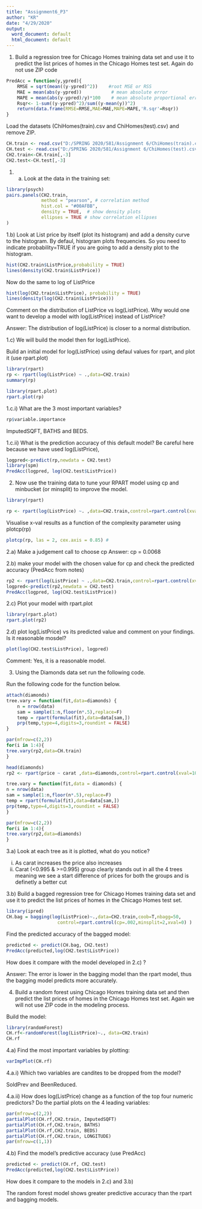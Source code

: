 ---
title: "Assignment6_P3"
author: "KR"
date: "4/29/2020"
output:
  word_document: default
  html_document: default
---

1.	Build a regression tree for Chicago Homes training data set and use it to predict the list prices of homes in the Chicago Homes test set.  Again do not use ZIP code
```{r}
PredAcc = function(y,ypred){
    RMSE = sqrt(mean((y-ypred)^2))    #root MSE or RSS
    MAE = mean(abs(y-ypred))           # mean absolute error
    MAPE = mean(abs(y-ypred)/y)*100    # mean absolute proportional error
    Rsqr<- 1-sum((y-ypred)^2)/sum((y-mean(y))^2)
    return(data.frame(RMSE=RMSE,MAE=MAE,MAPE=MAPE,'R.sqr'=Rsqr))
}
```
Load the datasets (ChiHomes(train).csv and ChiHomes(test).csv) and remove ZIP. 
```{r}
CH.train <- read.csv("D:/SPRING 2020/581/Assignment 6/ChiHomes(train).csv")
CH.test <- read.csv("D:/SPRING 2020/581/Assignment 6/ChiHomes(test).csv")
CH2.train<-CH.train[,-3]
CH2.test<-CH.test[,-3]
```

1. a) Look at the data in the training set:
```{r}
library(psych)
pairs.panels(CH2.train, 
             method = "pearson", # correlation method
             hist.col = "#00AFBB",
             density = TRUE,  # show density plots
             ellipses = TRUE # show correlation ellipses
)
```

1.b) Look at List price by itself (plot its histogram) and add a density curve to the histogram. By defaul, histogram plots frequencies. So you need to indicate probability=TRUE if you are going to add a density plot to the histogram.
```{r}
hist(CH2.train$ListPrice,probability = TRUE)
lines(density(CH2.train$ListPrice))
```
Now do the same to log of ListPrice

```{r}
hist(log(CH2.train$ListPrice), probability = TRUE)
lines(density(log(CH2.train$ListPrice)))
```
Comment on the distribution of ListPrice vs log(ListPrice). Why would one want to develop a model with log(ListPrice) instead of ListPrice?

Answer: The distribution of log(ListPrice) is closer to a normal distribution.


1.c) We will build the model then for log(ListPrice).

Build an initial model for log(ListPrice) using defaul values for rpart, and plot it (use rpart.plot)
```{r}
library(rpart)
rp <- rpart(log(ListPrice) ~ .,data=CH2.train)
summary(rp)

library(rpart.plot)
rpart.plot(rp)
```

1.c.i) What are the 3 most important variables?
```{r}
rp$variable.importance
```

ImputedSQFT, BATHS and BEDS.

1.c.ii) What is the prediction accuracy of this default model? Be careful here because we have used log(ListPrice), 
```{r}
logpred<-predict(rp,newdata = CH2.test)
library(spm)
PredAcc(logpred, log(CH2.test$ListPrice)) 
```

2.	Now use the training data  to tune your RPART model using cp and  minbucket (or minsplit) to improve the model.

```{r}
library(rpart)

rp <- rpart(log(ListPrice) ~. ,data=CH2.train,control=rpart.control(xval=10,cp=0.0001,minbucket = 10))
```
Visualise x-val results as a function of the complexity parameter using plotcp(rp) 

```{r}
plotcp(rp, las = 2, cex.axis = 0.85) #
```

2.a) Make a judgement call to choose cp
Answer: cp = 0.0068

2.b) make your model with the chosen value for cp and check the predicted accuracy (PredAcc from notes)
```{r}
rp2 <- rpart(log(ListPrice) ~ .,data=CH2.train,control=rpart.control(xval=10 ,cp=0.0068))
logpred<-predict(rp2,newdata = CH2.test)
PredAcc(logpred, log(CH2.test$ListPrice))

```

2.c) Plot your model with rpart.plot
```{r}
library(rpart.plot)
rpart.plot(rp2)
```

2.d) plot log(ListPrice) vs its predicted value and comment on your findings. Is it reasonable mosdel?
```{r}
plot(log(CH2.test$ListPrice), logpred) 
```
Comment: Yes, it is a reasonable model.


3.	Using the Diamonds data set run the following code.

Run the following code for the function below.
```{r}
attach(diamonds)
tree.vary = function(fit,data=diamonds) {
    n = nrow(data)
    sam = sample(1:n,floor(n*.5),replace=F)
    temp = rpart(formula(fit),data=data[sam,])
    prp(temp,type=4,digits=3,roundint = FALSE)
}
```

```{r}
par(mfrow=c(2,2))
for(i in 1:4){
tree.vary(rp2,data=CH.train)
}
```
```{r}

head(diamonds)
rp2 <- rpart(price ~ carat ,data=diamonds,control=rpart.control(xval=10 ,cp=0.0068))

tree.vary = function(fit,data = diamonds) {
n = nrow(data)
sam = sample(1:n,floor(n*.5),replace=F)
temp = rpart(formula(fit),data=data[sam,])
prp(temp,type=4,digits=3,roundint = FALSE)
}
```
```{r}
par(mfrow=c(2,2))
for(i in 1:4){
tree.vary(rp2,data=diamonds)
}
```

3.a) Look at each tree as it is plotted, what do you notice?

i. As carat increases the price also increases
ii. Carat (<0.995 & >=0.995) group clearly stands out in all the 4 trees meaning we see a start difference of prices for both the groups and is definetly a better cut

3.b)  Build a bagged regression tree for Chicago Homes training data set and use it to predict the list prices of homes in the Chicago Homes test set.

```{r}
library(ipred)
CH.bag = bagging(log(ListPrice)~.,data=CH2.train,coob=T,nbagg=50,
                   control=rpart.control(cp=.002,minsplit=2,xval=0) )
```

Find the predicted accuracy of the bagged model:
```{r}
predicted <- predict(CH.bag, CH2.test)
PredAcc(predicted,log(CH2.test$ListPrice))
```
How does it compare with the model developed in 2.c) ? 

Answer: The error is lower in the bagging model than the rpart model, thus the bagging model predicts more accurately.



4. Build a random forest using Chicago Homes training data set and then predict the list prices of homes in the Chicago Homes test set.  Again we will not use ZIP code in the modeling process.

Build the model:
```{r message = FALSE}
library(randomForest)
CH.rf<-randomForest(log(ListPrice)~., data=CH2.train)
CH.rf
```

4.a) Find the most important variables by plotting:
```{r}
varImpPlot(CH.rf)
```
4.a.i) Which two variables are candites to be dropped from the model?

SoldPrev and BeenReduced.

4.a.ii) How does log(ListPrice)  change as a function of the top four numeric predictors?  Do the partial plots on the 4 leading variables:
```{r}
par(mfrow=c(2,2))
partialPlot(CH.rf,CH2.train, ImputedSQFT)
partialPlot(CH.rf,CH2.train, BATHS)
partialPlot(CH.rf,CH2.train, BEDS)
partialPlot(CH.rf,CH2.train, LONGITUDE)
par(mfrow=c(1,1))
```

4.b) Find the model's predictive accuracy  (use PredAcc)
```{r}
predicted <- predict(CH.rf, CH2.test)
PredAcc(predicted,log(CH2.test$ListPrice))
```
How does it compare to the models in 2.c) and 3.b)

The random forest model shows greater predictive accuracy than the rpart and bagging models.

